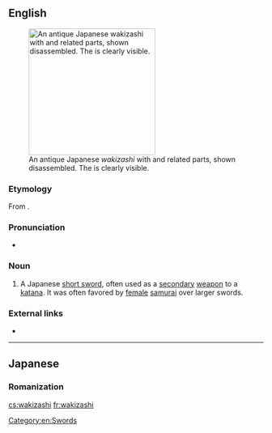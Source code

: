 ==English==
[[File:Wakizashi with koshirae and related parts.jpg|thumb|250px|An antique Japanese ''wakizashi'' with {{term|lang=ja|拵え|tr=koshirae||mounting gear}} and related parts, shown disassembled. The {{term|lang=ja|波紋|tr=hamon||temper line}} is clearly visible.]]

===Etymology===
From {{etyl|ja|en}} {{term|lang=ja|脇差|tr=wakizashi}}.

===Pronunciation===
* {{IPA|/wækɪˈzæʃi/}}

===Noun===
{{en-noun|pl=wakizashi}}

# A Japanese [[short sword]], often used as a [[secondary]] [[weapon]] to a [[katana]].  It was often favored by [[female]] [[samurai]] over larger swords.  

===External links===
* {{pedialite}}

[[Category:en:Swords]]

----

==Japanese==

===Romanization===
{{ja-romaji|わきざし}}

[[cs:wakizashi]]
[[fr:wakizashi]]